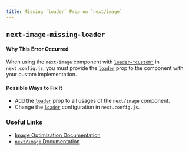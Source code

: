 ```yaml
---
title: Missing `loader` Prop on `next/image`
---
```


## `next-image-missing-loader`

#### Why This Error Occurred

When using the `next/image` component with [`loader="custom"`](https://nextjs.org/docs/basic-features/image-optimization#loader) in `next.config.js`, you must provide the [`loader`](https://nextjs.org/docs/api-reference/next/image#loader) prop to the component with your custom implementation.

#### Possible Ways to Fix It

- Add the [`loader`](https://nextjs.org/docs/api-reference/next/image#loader) prop to all usages of the `next/image` component.
- Change the [`loader`](https://nextjs.org/docs/basic-features/image-optimization#loader) configuration in `next.config.js`.

### Useful Links

- [Image Optimization Documentation](https://nextjs.org/docs/basic-features/image-optimization)
- [`next/image` Documentation](https://nextjs.org/docs/api-reference/next/image)
